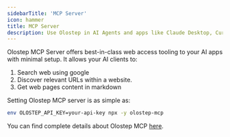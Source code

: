 ```yaml
---
sidebarTitle: 'MCP Server'
icon: hammer
title: MCP Server
description: Use Olostep in AI Agents and apps like Claude Desktop, Cursor etc
---
```


Olostep MCP Server offers best-in-class web access tooling to your AI apps with minimal setup. It allows your AI clients to:
1. Search web using google
2. Discover relevant URLs within a website.
3. Get web pages content in markdown

Setting Olostep MCP server is as simple as:

```bash
env OLOSTEP_API_KEY=your-api-key npx -y olostep-mcp
```

You can find complete details about Olostep MCP [here](https://github.com/olostep/olostep-mcp-server).